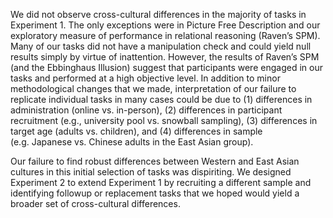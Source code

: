 We did not observe cross-cultural differences in the majority of tasks in Experiment 1. The only exceptions were in Picture Free Description and our exploratory measure of performance in relational reasoning (Raven's SPM). Many of our tasks did not have a manipulation check and could yield null results simply by virtue of inattention. However, the results of Raven's SPM (and the Ebbinghaus Illusion) suggest that participants were engaged in our tasks and performed at a high objective level. In addition to minor methodological changes that we made, interpretation of our failure to replicate individual tasks in many cases could be due to (1) differences in administration (online vs. in-person), (2) differences in participant recruitment (e.g., university pool vs. snowball sampling), (3) differences in target age (adults vs. children), and (4) differences in sample (e.g. Japanese vs. Chinese adults in the East Asian group). 

Our failure to find robust differences between Western and East Asian cultures in this initial selection of tasks was dispiriting. We designed Experiment 2 to extend Experiment 1 by recruiting a different sample and identifying followup or replacement tasks that we hoped would yield a broader set of cross-cultural differences. 
